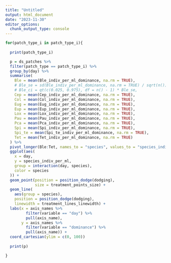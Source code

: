```yaml
---
title: "Untitled"
output: html_document
date: "2023-11-30"
editor_options: 
  chunk_output_type: console
---
```


```r
for(patch_type_i in patch_type_i){
  
  print(patch_type_i)

  p = ds_patches %>%
  filter(patch_type == patch_type_i) %>%
  group_by(day) %>%
  summarise(
    Ble = mean(Ble_indiv_per_ml_dominance, na.rm = TRUE),
    # Ble_se = sd(Ble_indiv_per_ml_dominance, na.rm = TRUE) / sqrt(n()),
    # Ble_ci = qt(c(0.025, 0.975), df = n() - 1) * Ble_se,
    Cep = mean(Cep_indiv_per_ml_dominance, na.rm = TRUE),
    Col = mean(Col_indiv_per_ml_dominance, na.rm = TRUE),
    Eug = mean(Eug_indiv_per_ml_dominance, na.rm = TRUE),
    Eup = mean(Eup_indiv_per_ml_dominance, na.rm = TRUE),
    Lox = mean(Lox_indiv_per_ml_dominance, na.rm = TRUE),
    Pau = mean(Pau_indiv_per_ml_dominance, na.rm = TRUE),
    Pca = mean(Pca_indiv_per_ml_dominance, na.rm = TRUE),
    Spi = mean(Spi_indiv_per_ml_dominance, na.rm = TRUE),
    Spi_te = mean(Spi_te_indiv_per_ml_dominance, na.rm = TRUE),
    Tet = mean(Tet_indiv_per_ml_dominance, na.rm = TRUE)
  ) %>%
  pivot_longer(Ble:Tet, names_to = "species", values_to = "species_indiv_per_ml") %>%
  ggplot(aes(
    x = day,
    y = species_indiv_per_ml,
    group = interaction(day, species),
    color = species
  )) +
  geom_point(position = position_dodge(dodging),
             size = treatment_points_size) +
  geom_line(
    aes(group = species),
    position = position_dodge(dodging),
    linewidth = treatment_lines_linewidth) + 
  labs(x = axis_names %>% 
         filter(variable == "day") %>% 
         pull(axis_name),
       y = axis_names %>% 
         filter(variable == "dominance") %>% 
         pull(axis_name)) +
  coord_cartesian(ylim = c(0, 100))
  
  print(p)

}
```